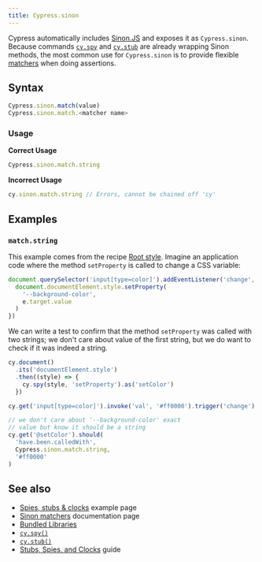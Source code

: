 ```yaml
---
title: Cypress.sinon
---
```


Cypress automatically includes [Sinon.JS](http://sinonjs.org/) and exposes it as
`Cypress.sinon`. Because commands [`cy.spy`](/api/commands/spy) and
[`cy.stub`](/api/commands/stub) are already wrapping Sinon methods, the most
common use for `Cypress.sinon` is to provide flexible
[matchers](https://sinonjs.org/releases/latest/matchers/) when doing assertions.

## Syntax

```javascript
Cypress.sinon.match(value)
Cypress.sinon.match.<matcher name>
```

### Usage

<Icon name="check-circle" color="green" /> **Correct Usage**

```javascript
Cypress.sinon.match.string
```

<Icon name="exclamation-triangle" color="red" /> **Incorrect Usage**

```javascript
cy.sinon.match.string // Errors, cannot be chained off 'cy'
```

## Examples

### `match.string`

This example comes from the recipe
[Root style](https://github.com/cypress-io/cypress-example-recipes#testing-the-dom).
Imagine an application code where the method `setProperty` is called to change a
CSS variable:

```js
document.querySelector('input[type=color]').addEventListener('change', (e) => {
  document.documentElement.style.setProperty(
    '--background-color',
    e.target.value
  )
})
```

We can write a test to confirm that the method `setProperty` was called with two
strings; we don't care about value of the first string, but we do want to check
if it was indeed a string.

```javascript
cy.document()
  .its('documentElement.style')
  .then((style) => {
    cy.spy(style, 'setProperty').as('setColor')
  })

cy.get('input[type=color]').invoke('val', '#ff0000').trigger('change')

// we don't care about '--background-color' exact
// value but know it should be a string
cy.get('@setColor').should(
  'have.been.calledWith',
  Cypress.sinon.match.string,
  '#ff0000'
)
```

## See also

- [Spies, stubs & clocks](https://example.cypress.io/commands/spies-stubs-clocks)
  example page
- [Sinon matchers](https://sinonjs.org/releases/latest/matchers/) documentation
  page
- [Bundled Libraries](/app/references/bundled-libraries)
- [`cy.spy()`](/api/commands/spy)
- [`cy.stub()`](/api/commands/stub)
- [Stubs, Spies, and Clocks](/app/guide/stubs-spies-and-clocks) guide
